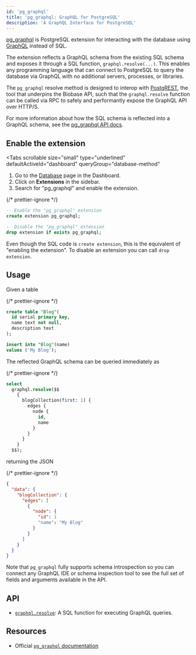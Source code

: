 ```yaml
---
id: 'pg_graphql'
title: 'pg_graphql: GraphQL for PostgreSQL'
description: 'A GraphQL Interface for PostgreSQL'
---
```


[pg_graphql](https://biobase.github.io/pg_graphql/) is PostgreSQL extension for interacting with the database using [GraphQL](https://graphql.org) instead of SQL.

The extension reflects a GraphQL schema from the existing SQL schema and exposes it through a SQL function, `graphql.resolve(...)`. This enables any programming language that can connect to PostgreSQL to query the database via GraphQL with no additional servers, processes, or libraries.

The `pg_graphql` resolve method is designed to interop with [PostgREST](https://postgrest.org/en/stable/index.html), the tool that underpins the Biobase API, such that the `graphql.resolve` function can be called via RPC to safely and performantly expose the GraphQL API over HTTP/S.

For more information about how the SQL schema is reflected into a GraphQL schema, see the [pg_graphql API docs](https://biobase.github.io/pg_graphql/api/).

## Enable the extension

<Tabs
  scrollable
  size="small"
  type="underlined"
  defaultActiveId="dashboard"
  queryGroup="database-method"
>
<TabPanel id="dashboard" label="Dashboard">

1. Go to the [Database](https://biobase.studio/dashboard/project/_/database/tables) page in the Dashboard.
2. Click on **Extensions** in the sidebar.
3. Search for "pg_graphql" and enable the extension.

</TabPanel>
<TabPanel id="sql" label="SQL">

{/* prettier-ignore */}
```sql
-- Enable the "pg_graphql" extension
create extension pg_graphql;

-- Disable the "pg_graphql" extension
drop extension if exists pg_graphql;
```

Even though the SQL code is `create extension`, this is the equivalent of "enabling the extension".
To disable an extension you can call `drop extension`.

</TabPanel>
</Tabs>

## Usage

Given a table

{/* prettier-ignore */}
```sql
create table "Blog"(
  id serial primary key,
  name text not null,
  description text
);

insert into "Blog"(name)
values ('My Blog');
```

The reflected GraphQL schema can be queried immediately as

{/* prettier-ignore */}
```sql
select
  graphql.resolve($$
    {
      blogCollection(first: 1) {
        edges {
          node {
            id,
            name
          }
        }
      }
    }
  $$);
```

returning the JSON

{/* prettier-ignore */}
```json
{
  "data": {
    "blogCollection": {
      "edges": [
        {
          "node": {
            "id": 1
            "name": "My Blog"
          }
        }
      ]
    }
  }
}
```

Note that `pg_graphql` fully supports schema introspection so you can connect any GraphQL IDE or schema inspection tool to see the full set of fields and arguments available in the API.

## API

- [`graphql.resolve`](https://biobase.github.io/pg_graphql/sql_interface/): A SQL function for executing GraphQL queries.

## Resources

- Official [`pg_graphql` documentation](https://github.com/biobase/pg_graphql)
